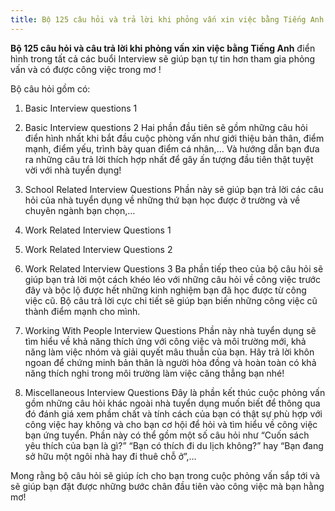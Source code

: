 ---
title: Bộ 125 câu hỏi và trả lời khi phỏng vấn xin việc bằng Tiếng Anh
---

**Bộ 125 câu hỏi và câu trả lời khi phỏng vấn xin việc bằng Tiếng Anh** điển hình trong tất cả các buổi Interview sẽ giúp bạn tự tin hơn tham gia phỏng vấn và có được công việc trong mơ !

Bộ câu hỏi gồm có:

1. Basic Interview questions 1 

2. Basic Interview questions 2
Hai phần đầu tiên sẽ gồm những câu hỏi điển hình nhất khi bắt đầu cuộc phòng vấn như giới thiệu bản thân, điểm mạnh, điểm yếu, trình bày quan điểm cá nhân,… Và hướng dẫn bạn đưa ra những câu trả lời thích hợp nhất để gây ấn tượng đầu tiên thật tuyệt vời với nhà tuyển dụng!

3. School Related Interview Questions
Phần này sẽ giúp bạn trả lời các câu hỏi của nhà tuyển dụng về những thứ bạn học được ở trường và về chuyên ngành bạn chọn,…

4. Work Related Interview Questions 1

5. Work Related Interview Questions 2

6. Work Related Interview Questions 3
Ba phần tiếp theo của bộ câu hỏi sẽ giúp bạn trả lời một cách khéo léo với những câu hỏi về công việc trước đây và bộc lộ được hết những kinh nghiệm bạn đã học được từ công việc cũ. Bộ câu trả lời cực chi tiết sẽ giúp bạn biến những công việc cũ thành điểm mạnh cho mình.

7. Working With People Interview Questions
Phần này nhà tuyển dụng sẽ tìm hiểu về khả năng thích ứng với công việc và môi trường mới, khả năng làm việc nhóm và giải quyết mâu thuẫn của bạn. Hãy trả lời khôn ngoan để chứng minh bản thân là người hòa đồng và hoàn toàn có khả năng thích nghi trong môi trường làm việc căng thẳng bạn nhé!

8. Miscellaneous Interview Questions
Đây là phần kết thúc cuộc phỏng vấn gồm những câu hỏi khác ngoài nhà tuyển dụng muốn biết để thông qua đó đánh giá xem phầm chất và tính cách của bạn có thật sự phù hợp với công việc hay không và cho bạn cơ hội để hỏi và tìm hiểu về công việc bạn ứng tuyển. Phần này có thể gồm một số câu hỏi như “Cuốn sách yêu thích của bạn là gì?” “Bạn có thích đi du lịch không?” hay “Bạn đang sở hữu một ngôi nhà hay đi thuê chỗ ở”,…

Mong rằng bộ câu hỏi sẽ giúp ích cho bạn trong cuộc phỏng vấn sắp tới và sẽ giúp bạn đặt được những bước chân đầu tiên vào công việc mà bạn hằng mơ!